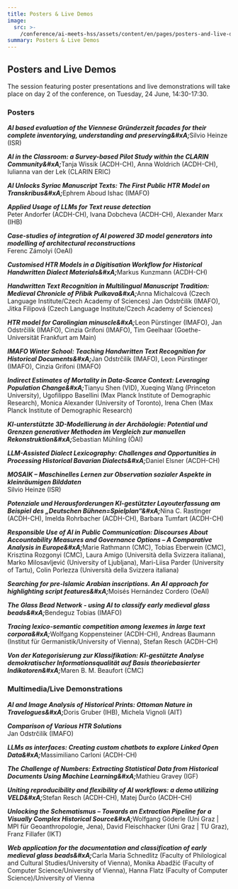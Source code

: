 ```yaml
---
title: Posters & Live Demos
image:
  src: >-
    /conference/ai-meets-hss/assets/content/en/pages/posters-and-live-demos/image/src.jpg
summary: Posters & Live Demos
---
```

## Posters and Live Demos

The session featuring poster presentations and live demonstrations will take place on day 2 of the conference, on Tuesday, 24 June, 14:30-17:30.

### Posters

***AI based evaluation of the Viennese Gründerzeit facades for their complete inventorying, understanding and preserving\&#xA;***&#x53;ilvio Heinze (ISR)

***AI in the Classroom: a Survey-based Pilot Study within the CLARIN Community\&#xA;***&#x54;anja Wissik (ACDH-CH), Anna Woldrich (ACDH-CH), Iulianna van der Lek (CLARIN ERIC)

***AI Unlocks Syriac Manuscript Texts: The First Public HTR Model on Transkribus\&#xA;***&#x45;phrem Aboud Ishac (IMAFO)

***Applied Usage of LLMs for Text reuse detection***\
Peter Andorfer (ACDH-CH), Ivana Dobcheva (ACDH-CH), Alexander Marx (IHB)

***Case-studies of integration of AI powered 3D model generators into modelling of architectural reconstructions***\
Ferenc Zámolyi (OeAI)

***Customised HTR Models in a Digitisation Workflow for Historical Handwritten Dialect Materials\&#xA;***&#x4D;arkus Kunzmann (ACDH-CH)

***Handwritten Text Recognition in Multilingual Manuscript Tradition: Medieval Chronicle of Přibík Pulkava\&#xA;***&#x41;nna Michalcová (Czech Language Institute/Czech Academy of Sciences) Jan Odstrčilík (IMAFO), Jitka Filipová (Czech Language Institute/Czech Academy of Sciences)

***HTR model for Carolingian minuscle\&#xA;***&#x4C;eon Pürstinger (IMAFO), Jan Odstrčilík (IMAFO), Cinzia Grifoni (IMAFO), Tim Geelhaar (Goethe-Universität Frankfurt am Main)

***IMAFO Winter School: Teaching Handwritten Text Recognition for Historical Documents\&#xA;***&#x4A;an Odstrčilík (IMAFO), Leon Pürstinger (IMAFO), Cinzia Grifoni (IMAFO)

***Indirect Estimates of Mortality in Data-Scarce Context: Leveraging Population Change\&#xA;***&#x54;ianyu Shen (VID), Xueqing Wang (Princeton University), Ugofilippo Basellini (Max Planck Institute of Demographic Research), Monica Alexander (University of Toronto), Irena Chen (Max Planck Institute of Demographic Research)

***KI-unterstützte 3D-Modellierung in der Archäologie: Potential und Grenzen generativer Methoden im Vergleich zur manuellen Rekonstruktion\&#xA;***&#x53;ebastian Mühling (ÖAI)

***LLM-Assisted Dialect Lexicography: Challenges and Opportunities in Processing Historical Bavarian Dialects\&#xA;***&#x44;aniel Elsner (ACDH-CH)

***MOSAIK – Maschinelles Lernen zur Observation sozialer Aspekte in kleinräumigen Bilddaten***\
Silvio Heinze (ISR)

***Potenziale und Herausforderungen KI-gestützter Layouterfassung am Beispiel des „Deutschen Bühnen=Spielplan“\&#xA;***&#x4E;ina C. Rastinger (ACDH-CH), Imelda Rohrbacher (ACDH-CH), Barbara Tumfart (ACDH-CH)

***Responsible Use of AI in Public Communication: Discourses About Accountability Measures and Governance Options – A Comparative Analysis in Europe\&#xA;***&#x4D;arie Rathmann (CMC), Tobias Eberwein (CMC), Krisztina Rozgonyi (CMC), Laura Amigo (Università della Svizzera italiana), Marko Milosavljević (University of Ljubljana), Mari-Liisa Parder (University of Tartu), Colin Porlezza (Università della Svizzera italiana)

***Searching for pre-Islamic Arabian inscriptions. An AI approach for highlighting script features\&#xA;***&#x4D;oisés Hernández Cordero (OeAI)

***The Glass Bead Network - using AI to classify early medieval glass beads\&#xA;***&#x42;endeguz Tobias (IMAFO)

***Tracing lexico-semantic competition among lexemes in large text corpora\&#xA;***&#x57;olfgang Koppensteiner (ACDH-CH), Andreas Baumann (Institut für Germanistik/University of Vienna), Stefan Resch (ACDH-CH)

***Von der Kategorisierung zur Klassifikation: KI-gestützte Analyse demokratischer  Informationsqualität auf Basis theoriebasierter Indikatoren\&#xA;***&#x4D;aren B. M. Beaufort (CMC)

### Multimedia/Live Demonstrations

***AI and Image Analysis of Historical Prints: Ottoman Nature in Travelogues\&#xA;***&#x44;oris Gruber (IHB), Michela Vignoli (AIT)

***Comparison of Various HTR Solutions***\
Jan Odstrčilík (IMAFO)

***LLMs as interfaces: Creating custom chatbots to explore Linked Open Data\&#xA;***&#x4D;assimiliano Carloni (ACDH-CH)

***The Challenge of Numbers: Extracting Statistical Data from Historical Documents Using Machine Learning\&#xA;***&#x4D;athieu Gravey (IGF)

***Uniting reproducibility and flexibility of AI workflows: a demo utilizing VELD\&#xA;***&#x53;tefan Resch (ACDH-CH), Matej Ďurčo (ACDH-CH)

***Unlocking the Schematismus – Towards an Extraction Pipeline for a Visually Complex Historical Source\&#xA;***&#x57;olfgang Göderle (Uni Graz | MPI für Geoanthropologie, Jena), David Fleischhacker (Uni Graz | TU Graz), Franz Fillafer (IKT)

***Web application for the documentation and classification of early medieval glass beads\&#xA;***&#x43;arla Maria Schnedlitz (Faculty of Philological and Cultural Studies/University of Vienna), Monika Abadžić (Faculty of Computer Science/University of Vienna), Hanna Flatz (Faculty of Computer Science)/University of Vienna
